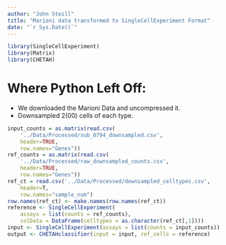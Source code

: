 ```yaml
---
author: "John Steill"
title: "Marioni data transformed to SingleCellExperiment Format"
date: "`r Sys.Date()`"
---
```


``` r
library(SingleCellExperiment)
library(Matrix)
library(CHETAH)
```

# Where Python Left Off:
* We downloaded the Marioni Data and uncompressed it.
* Downsampled 2(00) cells of each type. 

``` r
input_counts = as.matrix(read.csv(
    '../Data/Processed/sub_0794_downsampled.csv',
    header=TRUE,
    row.names="Genes"))
ref_counts = as.matrix(read.csv(
    '../Data/Processed/raw_downsampled_counts.csv',
    header=TRUE,
    row.names="Genes"))
ref_ct = read.csv('../Data/Processed/downsampled_celltypes.csv',
    header=T,
    row.names="sample_num")
row.names(ref_ct) <- make.names(row.names(ref_ct))
reference <- SingleCellExperiment(
    assays = list(counts = ref_counts),
    colData = DataFrame(celltypes = as.character(ref_ct[,1])))
input <- SingleCellExperiment(assays = list(counts = input_counts))
output <- CHETAHclassifier(input = input, ref_cells = reference)
```


